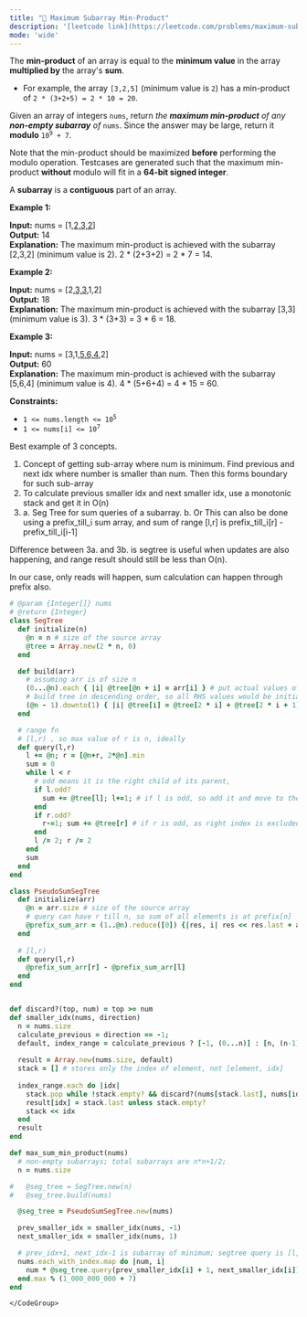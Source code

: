 ```yaml
---
title: "🧀 Maximum Subarray Min-Product"
description: '[leetcode link](https://leetcode.com/problems/maximum-subarray-min-product/description/)'
mode: 'wide'
---
```

<Tabs>
  <Tab title="Question" icon="circle-question" iconType="regular">
    <Card>
      <p>The <strong>min-product</strong> of an array is equal to the <strong>minimum value</strong> in the array <strong>multiplied by</strong> the array&#39;s <strong>sum</strong>.</p>  <ul>  <li>For example, the array <code>[3,2,5]</code> (minimum value is <code>2</code>) has a min-product of <code>2 * (3+2+5) = 2 * 10 = 20</code>.</li> </ul>  <p>Given an array of integers <code>nums</code>, return <em>the <strong>maximum min-product</strong> of any <strong>non-empty subarray</strong> of </em><code>nums</code>. Since the answer may be large, return it <strong>modulo</strong> <code>10<sup>9</sup> + 7</code>.</p>  <p>Note that the min-product should be maximized <strong>before</strong> performing the modulo operation. Testcases are generated such that the maximum min-product <strong>without</strong> modulo will fit in a <strong>64-bit signed integer</strong>.</p>  <p>A <strong>subarray</strong> is a <strong>contiguous</strong> part of an array.</p>   <p><strong class="example">Example 1:</strong></p>   <strong>Input:</strong> nums = [1,<u>2,3,2</u>] <br/> <strong>Output:</strong> 14 <br/> <strong>Explanation:</strong> The maximum min-product is achieved with the subarray [2,3,2] (minimum value is 2). 2 * (2+3+2) = 2 * 7 = 14.   <p><strong class="example">Example 2:</strong></p>   <strong>Input:</strong> nums = [2,<u>3,3</u>,1,2] <br/> <strong>Output:</strong> 18 <br/> <strong>Explanation:</strong> The maximum min-product is achieved with the subarray [3,3] (minimum value is 3). 3 * (3+3) = 3 * 6 = 18.   <p><strong class="example">Example 3:</strong></p>   <strong>Input:</strong> nums = [3,1,<u>5,6,4</u>,2] <br/> <strong>Output:</strong> 60 <br/> <strong>Explanation:</strong> The maximum min-product is achieved with the subarray [5,6,4] (minimum value is 4). 4 * (5+6+4) = 4 * 15 = 60.    <p><strong>Constraints:</strong></p>  <ul>  <li><code>1 &lt;= nums.length &lt;= 10<sup>5</sup></code></li>  <li><code>1 &lt;= nums[i] &lt;= 10<sup>7</sup></code></li> </ul> 
    </Card>
  </Tab>
  <Tab title="Solution" icon="lightbulb" iconType="regular" >
    <Card>
      Best example of 3 concepts.

1. Concept of getting sub-array where num is minimum. Find previous and next idx where number is smaller than num. Then this forms boundary for such sub-array
2. To calculate previous smaller idx and next smaller idx, use a monotonic stack and get it in O(n)
3. a. Seg Tree for sum queries of a subarray. 
    b. Or This can also be done using a prefix_till_i sum array, and sum of range [l,r] is prefix_till_i[r] - prefix_till_i[i-1]
		
Difference between 3a. and 3b. is segtree is useful when updates are also happening, and range result should still be less than O(n).

In our case, only reads will happen, sum calculation can happen through prefix also.
</Card>
  <Expandable title="code">
    <CodeGroup dropdown>
```ruby title="Maximum Subarray Min-Product" lines
# @param {Integer[]} nums
# @return {Integer}
class SegTree
  def initialize(n)
    @n = n # size of the source array
    @tree = Array.new(2 * n, 0)
  end

  def build(arr)
    # assuming arr is of size n
    (0...@n).each { |i| @tree[@n + i] = arr[i] } # put actual values of arr
    # build tree in descending order, so all RHS values would be initialized already
    (@n - 1).downto(1) { |i| @tree[i] = @tree[2 * i] + @tree[2 * i + 1] }
  end

  # range fn
  # [l,r) , so max value of r is n, ideally
  def query(l,r)
    l += @n; r = [@n+r, 2*@n].min
    sum = 0
    while l < r
      # odd means it is the right child of its parent,
      if l.odd?
        sum += @tree[l]; l+=1; # if l is odd, so add it and move to the right parent( go to next element and then do /2)
      end
      if r.odd?
        r-=1; sum += @tree[r] # if r is odd, as right index is excluded, so add left element, and then go to parent;
      end
      l /= 2; r /= 2
    end
    sum
  end
end

class PseudoSumSegTree
  def initialize(arr)
    @n = arr.size # size of the source array
    # query can have r till n, so sum of all elements is at prefix[n]
    @prefix_sum_arr = (1..@n).reduce([0]) {|res, i| res << res.last + arr[i-1]; res } # sum till i-1
  end
  
  # [l,r)
  def query(l,r)
    @prefix_sum_arr[r] - @prefix_sum_arr[l]
  end
end


def discard?(top, num) = top >= num
def smaller_idx(nums, direction)  
  n = nums.size
  calculate_previous = direction == -1;
  default, index_range = calculate_previous ? [-1, (0...n)] : [n, (n-1).downto(0)]
  
  result = Array.new(nums.size, default)
  stack = [] # stores only the index of element, not [element, idx]
  
  index_range.each do |idx|
    stack.pop while !stack.empty? && discard?(nums[stack.last], nums[idx])
    result[idx] = stack.last unless stack.empty?
    stack << idx
  end
  result
end

def max_sum_min_product(nums)
  # non-empty subarrays; total subarrays are n*n+1/2;
  n = nums.size

#   @seg_tree = SegTree.new(n)
#   @seg_tree.build(nums)

  @seg_tree = PseudoSumSegTree.new(nums)

  prev_smaller_idx = smaller_idx(nums, -1)
  next_smaller_idx = smaller_idx(nums, 1)

  # prev_idx+1, next_idx-1 is subarray of minimum; segtree query is [l,r), so interval becomes prev_idx+1, next_idx
  nums.each_with_index.map do |num, i|
    num * @seg_tree.query(prev_smaller_idx[i] + 1, next_smaller_idx[i])
  end.max % (1_000_000_000 + 7)
end
```
    </CodeGroup>
  </Expandable>
  </Tab>
</Tabs>